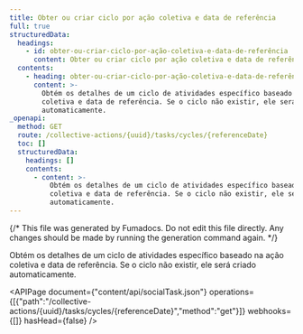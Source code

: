 ```yaml
---
title: Obter ou criar ciclo por ação coletiva e data de referência
full: true
structuredData:
  headings:
    - id: obter-ou-criar-ciclo-por-ação-coletiva-e-data-de-referência
      content: Obter ou criar ciclo por ação coletiva e data de referência
  contents:
    - heading: obter-ou-criar-ciclo-por-ação-coletiva-e-data-de-referência
      content: >-
        Obtém os detalhes de um ciclo de atividades específico baseado na ação
        coletiva e data de referência. Se o ciclo não existir, ele será criado
        automaticamente.
_openapi:
  method: GET
  route: /collective-actions/{uuid}/tasks/cycles/{referenceDate}
  toc: []
  structuredData:
    headings: []
    contents:
      - content: >-
          Obtém os detalhes de um ciclo de atividades específico baseado na ação
          coletiva e data de referência. Se o ciclo não existir, ele será criado
          automaticamente.
---
```


{/* This file was generated by Fumadocs. Do not edit this file directly. Any changes should be made by running the generation command again. */}

Obtém os detalhes de um ciclo de atividades específico baseado na ação coletiva e data de referência. Se o ciclo não existir, ele será criado automaticamente.

<APIPage document={"content/api/socialTask.json"} operations={[{"path":"/collective-actions/{uuid}/tasks/cycles/{referenceDate}","method":"get"}]} webhooks={[]} hasHead={false} />